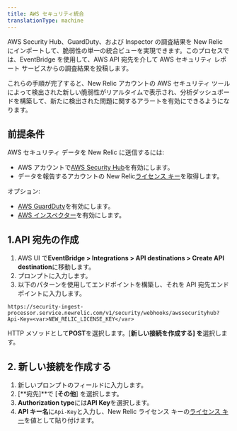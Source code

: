 ```yaml
---
title: AWS セキュリティ統合
translationType: machine
---
```


AWS Security Hub、GuardDuty、および Inspector の調査結果を New Relic にインポートして、脆弱性の単一の統合ビューを実現できます。このプロセスでは、EventBridge を使用して、AWS API 宛先を介して AWS セキュリティ レポート サービスからの調査結果を投稿します。

これらの手順が完了すると、New Relic アカウントの AWS セキュリティ ツールによって検出された新しい脆弱性がリアルタイムで表示され、分析ダッシュボードを構築して、新たに検出された問題に関するアラートを有効にできるようになります。

## 前提条件

AWS セキュリティ データを New Relic に送信するには:

* AWS アカウントで[AWS Security Hub](https://docs.aws.amazon.com/securityhub/latest/userguide/securityhub-settingup.html)を有効にします。
* データを報告するアカウントの New Relic[ライセンス キー](/docs/accounts-partnerships/install-new-relic/account-setup/license-key)を取得します。

オプション:

* [AWS GuardDuty](https://docs.aws.amazon.com/guardduty/latest/ug/guardduty_settingup.html)を有効にします。
* [AWS インスペクター](https://docs.aws.amazon.com/inspector/latest/user/getting_started_tutorial.h)を有効にします。

## 1.API 宛先の作成

1. AWS UI で**EventBridge > Integrations > API destinations > Create API destination**に移動します。
2. プロンプトに入力します。
3. 以下のパターンを使用してエンドポイントを構築し、それを API 宛先エンドポイントに入力します。

```
https://security-ingest-processor.service.newrelic.com/v1/security/webhooks/awssecurityhub?Api-Key=<var>NEW_RELIC_LICENSE_KEY</var>
```

HTTP メソッドとして**POST**を選択します。\[**新しい接続を作成する] を**選択します。

## 2. 新しい接続を作成する

1. 新しいプロンプトのフィールドに入力します。
2. \[**宛先]**で \[**その他**] を選択します。
3. **Authorization type**には**API Key**を選択します。
4. **API キー名**に`Api-Key`と入力し、New Relic ライセンス キーの[ライセンス キー](/docs/accounts-partnerships/install-new-relic/account-setup/license-key)を値として貼り付けます。